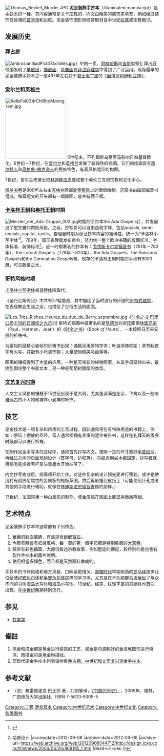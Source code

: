 [[File:Thomas_Becket_Murder.JPG|thumb]]
'''泥金裝飾手抄本'''（Illuminated manuscript）是[[手抄本|手抄本]]的一種，其内容通常是关于[[宗教|宗教]]的，内文由精美的装饰来填充，例如经过装饰性处理的[[首字放大|首字母]]和边框。泥金装饰图形则经常取材自中世纪[[纹章|纹章]]或宗教徽记。

== 发展历史 ==
=== [[拜占庭|拜占庭]] ===
[[File:AmbrosianIliadPict47Achilles.jpg|thumb]]》中的一页，[[阿喀琉斯|阿喀琉斯]]向[[宙斯|宙斯]]献祭]]
拜占庭帝国发明了[[羊皮纸|羊皮纸]]，[[镶嵌画|镶嵌画]]、[[肖像画|肖像画]]在[[拜占庭建筑|拜占庭建筑]]中得到了广泛运用。现存最早的泥金裝飾手抄本之一是497年左右抄于[[君士坦丁堡|君士坦丁堡]]的《[[盎博罗削伊利亚特|盎博罗削伊利亚特]]》。

=== 爱尔兰和英格兰 ===
[[File:KellsFol034rChiRhoMonogram.jpg|200px]]
5世纪末，不列颠群岛受罗马影响日益基督教化。6世纪—7世纪，在[[爱尔兰|爱尔兰]]和[[英格兰|英格兰]]发展了装饰性的插图。它们的绘画具有[[凯尔特人|凯尔特人]]和[[盎格鲁-撒克逊人|盎格鲁-撒克逊人]]的民族特色，有着风格诡异的构图。

7世纪，爱尔兰修道士把[[林迪斯法恩|林迪斯法恩]]变成整个英伦三岛的宗教和文化中心。

[[凯兰书卷|凯兰书卷]]是800年左右由[[苏格兰|苏格兰]]西部[[愛奧那島|愛奧那島]]上的僧侣绘制。这部书由四部福音书组成，每篇短文的开头都有一幅插图，总共有两千幅。

=== [[卡洛林王朝|卡洛林王朝]]和[[奥托王朝|奥托王朝]]时期 ===
[[File:Meister_der_Ada-Gruppe_002.jpg|left]]时期的手抄本the Ada Gospels]]
{{Fact|time=2007-07-30T11:02:29Z|[[查理曼|查理曼]]请来的英国学者把这种艺术带到了欧洲大陆}}，并发展出了更文雅的欧陆风格。之前，抄写员可以自由选取字体，包括onciale, semi-onciale, capital, rustic。查理曼时期为保证抄本内容的准确性，统一为“卡洛林小写字体”<ref>{{Cite web |url=http://www.smth.edu.cn/pc/pccon.php?id=71&nid=22778&order=&tid=1886 |title=城里的阿九 |accessdate=2007-09-30 |archive-date=2007-09-30 |archive-url=https://web.archive.org/web/20070930194342/http://www.smth.edu.cn/pc/pccon.php?id=71&nid=22778&order=&tid=1886 |dead-url=yes }}</ref>。789年，国王查理曼发布命令，努力统一整个欧洲书籍的版面标准、字体标准、装饰标准<ref>{{Cite web |url=http://design.icxo.com/htmlnews/2006/06/26/868195_1.htm |title=平面设计的序曲{{!}}哈佛设计 |accessdate=2012-09-08 |archive-date=2012-09-08 |archive-url=https://web.archive.org/web/20120908044712/http://design.icxo.com/htmlnews/2006/06/26/868195_1.htm |dead-url=yes }}</ref>。这一时期著名的抄本有：[[戈德斯卡尔克福音书|戈德斯卡尔克福音书]]（781年－783年）、the Lorsch Gospels（778年－820年）、the Ada Gospels、the Soissons Gospels和the Coronation Gospels等。现存的卡洛林王朝时期的手稿有9000册，可见数量之大。

=== 哥特风格时期 ===
[[卡洛林小写字体|卡洛林小写字体]]被[[哥特体|哥特体]]所取代。

《圣丹尼斯传记》中共有27幅插图，其中描绘了当时流行的纤细的[[哥特式建筑|哥特式建筑]]，在表现教会生活之余，也描绘了世俗生活的画面。

[[File:Les_Très_Riches_Heures_du_duc_de_Berry_septembre.jpg|thumb]]《[[贝里公爵的豪华时祷书|时令之书·巴里公爵丰饶的日课经之九月]]》]]
哥特式插图中最著名的是[[尼德兰|尼德兰]]的宫廷画家[[林堡兄弟|林堡兄弟]]（Paul，Herman，Jean）的《[[贝里公爵的豪华时祷书|时令之书]]》（''Book of Hours''），一本按照日历来安排的祈祷书。

为富裕阶层精心装帧的祈祷书出现：通篇采用哥特字体；叶漩涡饰框架；章节起首字母大写，并配有小巧装饰物；大量使用精美彩画等等。

图画的镶框得到了大量的应用，一种是天线状的植物图案，从首字母延伸出来，最终包围住整个书面文本；另一种是葡萄树图案的类型。

=== [[文艺复兴时期|文艺复兴时期]] ===
人文主义风格的镶框于15世纪出现于意大利，尤其强调满是花朵、飞禽以及一些来自远古的小人物和裸体小爱神的叶饰。

== 技艺 ==

泥金技术是一项复杂和昂贵的工艺过程，因此通常用在有特殊用途的书籍上，例如：祭坛上摆放的圣经。富人通常都拥有贵重的泥金祷告书，这样在礼拜天的很多时候都可以进行祈祷。

在制作泥金手写本的过程中，通常首先抄写内文。按照一定的尺寸裁好[[羊皮纸|羊皮纸]]后，再经过总体的页面规划设计（首字母、边框等），将纸页用尖木棍固定，抄写者就用鹅毛笔或者苇杆笔沾着墨水开始抄写了。

内文抄写完成后，插画师开始工作。对这些复杂的设计预先要进行策划，或许是使用衬有耐热耐腐蚀的金属板的蜡板草图。然后再影描到皮纸上（可能使用针孔或者其他的手段进行辅助，就像在[[林迪斯法恩福音書|林迪斯法恩福音書]]做的那样。）

13世纪，法国常用一种白垩质的制剂，使金箔贴在图画上能显得微微隆起。

== 艺术特点 ==
泥金裝飾手抄本中通常都有下列特色。
# 華麗的封面裝飾，有些還會鑲嵌[[寶石|寶石]]。
# 內頁有時會有框邊風格，每一頁的第一個字母都是特別裝飾的[[大寫體|大寫體]]。
# 經常有彩色插圖，大部份敘述宗教故事，例如聖徒的傳記，較特別的是也會有製作手抄本的圖片說明。
# 使用相當多顏色，而且都是天然顏料做成的。

手抄本的书体风格和地方风格、口味紧密相关。[[歐洲黑暗時代|黑暗时代]]早期刚劲的[[罗马体|罗马体]]逐步让位给诸如[[安色尔体|安色尔体]]和[[半安色尔体|半安色尔体]]这样的草书体，尤其是在不列颠群岛发展出了与众不同的书体[[海岛大写体|海岛大写体]]和[[海岛小写体|海岛小写体]]。13世纪，结实、纹理丰富的[[哥德体|哥德体]]也首次出现，在[[中世纪|中世纪]]晚期特别流行。

== 参见 ==
* [[抄本学|抄本学]]

== 備註 ==
# 泥金和描金都是黄金进行装饰的工艺，泥金是将调制好的金泥堆图形进行填涂，而描金只是用金粉描线。
# 前现代泥金手抄本列表请参看[[晚古期、中世纪和文艺复兴泥金手抄本|晚古期、中世纪和文艺复兴泥金手抄本]]。

== 参考文献 ==
{{commons|lluminated manuscripts}}
<div class="references-small">
<references />
</div>
* （法）弗雷德里克·巴比耶 著，刘阳等译，[https://books.google.com/books?id=wr2U_K4yF4kC 《书籍的历史》] {{Wayback|url=https://books.google.com/books?id=wr2U_K4yF4kC |date=20210520040327 }}，2005年，桂林，广西师范大学出版社，ISBN 7-5633-5005-5

[[Category:工藝|Category:工藝]]
[[Category:泥金寫本|]]
[[Category:中世纪艺术|Category:中世纪艺术]]
[[Category:中世纪文化|Category:中世纪文化]]
[[Category:各类图书|Category:各类图书]]